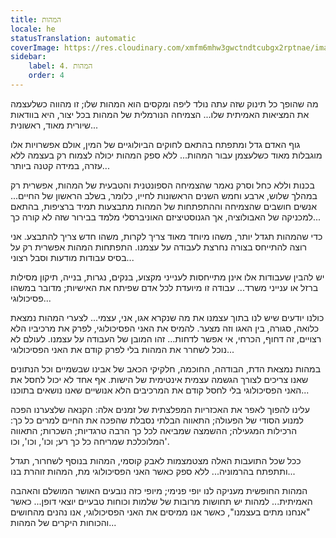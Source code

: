 ```yaml
---
title: המהות
locale: he
statusTranslation: automatic
coverImage: https://res.cloudinary.com/xmfm6mhw3gwctndtcubgx2rptnae/image/upload/v1740468922/small_cover_tratado_de_psicologia_revolucionaria_a4c0dca4e0.webp
sidebar:
    label: 4. המהות
    order: 4
---
```

מה שהופך כל תינוק שזה עתה נולד ליפה ומקסים הוא המהות שלו; זו מהווה כשלעצמה את המציאות האמיתית שלו... הצמיחה הנורמלית של המהות בכל יצור, היא בוודאות שיורית מאוד, ראשונית...

גוף האדם גדל ומתפתח בהתאם לחוקים הביולוגיים של המין, אולם אפשרויות אלו מוגבלות מאוד כשלעצמן עבור המהות... ללא ספק המהות יכולה לצמוח רק בעצמה ללא עזרה, במידה קטנה ביותר...

בכנות וללא כחל וסרק נאמר שהצמיחה הספונטנית והטבעית של המהות, אפשרית רק במהלך שלוש, ארבע וחמש השנים הראשונות לחייו, כלומר, בשלב הראשון של החיים... אנשים חושבים שהצמיחה וההתפתחות של המהות מתבצעות תמיד ברציפות, בהתאם למכניקה של האבולוציה, אך הגנוסטיציזם האוניברסלי מלמד בבירור שזה לא קורה כך...

כדי שהמהות תגדל יותר, משהו מיוחד מאוד צריך לקרות, משהו חדש צריך להתבצע. אני רוצה להתייחס בצורה נחרצת לעבודה על עצמנו. התפתחות המהות אפשרית רק על בסיס עבודות מודעות וסבל רצוני...

יש להבין שעבודות אלו אינן מתייחסות לענייני מקצוע, בנקים, נגרות, בנייה, תיקון מסילות ברזל או ענייני משרד... עבודה זו מיועדת לכל אדם שפיתח את האישיות; מדובר במשהו פסיכולוגי...

כולנו יודעים שיש לנו בתוך עצמנו את מה שנקרא אגו, אני, עצמי... לצערי המהות נמצאת כלואה, סגורה, בין האגו וזה מצער. להמיס את האני הפסיכולוגי, לפרק את מרכיביו הלא רצויים, זה דחוף, הכרחי, אי אפשר לדחות... זהו המובן של העבודה על עצמנו. לעולם לא נוכל לשחרר את המהות בלי לפרק קודם את האני הפסיכולוגי...

במהות נמצאת הדת, הבודהה, החוכמה, חלקיקי הכאב של אבינו שבשמיים וכל הנתונים שאנו צריכים לצורך הגשמה עצמית אינטימית של הישות. אף אחד לא יכול לחסל את האני הפסיכולוגי בלי לחסל קודם את המרכיבים הלא אנושיים שאנו נושאים בתוכנו...

עלינו להפוך לאפר את האכזריות המפלצתית של זמנים אלה: הקנאה שלצערנו הפכה למנוע הסודי של הפעולה; התאווה הבלתי נסבלת שהפכה את החיים למרים כל כך: הרכילות המגעילה; ההשמצה שמביאה לכל כך הרבה טרגדיות; השכרות; התאווה המלוכלכת שמריחה כל כך רע; וכו', וכו', וכו'.

ככל שכל התועבות האלה מצטמצמות לאבק קוסמי, המהות בנוסף לשחרור, תגדל ותתפתח בהרמוניה... ללא ספק כאשר האני הפסיכולוגי מת, המהות זוהרת בנו...

המהות החופשית מעניקה לנו יופי פנימי; מיופי כזה נובעים האושר המושלם והאהבה האמיתית... למהות יש תחושות מרובות של שלמות וכוחות טבעיים יוצאי דופן... כאשר "אנחנו מתים בעצמנו", כאשר אנו ממיסים את האני הפסיכולוגי, אנו נהנים מהחושים והכוחות היקרים של המהות...

